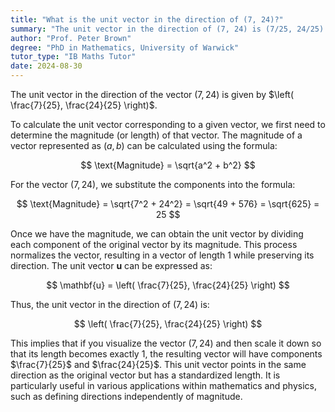 ```yaml
---
title: "What is the unit vector in the direction of (7, 24)?"
summary: "The unit vector in the direction of (7, 24) is (7/25, 24/25)."
author: "Prof. Peter Brown"
degree: "PhD in Mathematics, University of Warwick"
tutor_type: "IB Maths Tutor"
date: 2024-08-30
---
```


The unit vector in the direction of the vector $(7, 24)$ is given by $\left( \frac{7}{25}, \frac{24}{25} \right)$.

To calculate the unit vector corresponding to a given vector, we first need to determine the magnitude (or length) of that vector. The magnitude of a vector represented as $(a, b)$ can be calculated using the formula:

$$
\text{Magnitude} = \sqrt{a^2 + b^2}
$$

For the vector $(7, 24)$, we substitute the components into the formula:

$$
\text{Magnitude} = \sqrt{7^2 + 24^2} = \sqrt{49 + 576} = \sqrt{625} = 25
$$

Once we have the magnitude, we can obtain the unit vector by dividing each component of the original vector by its magnitude. This process normalizes the vector, resulting in a vector of length 1 while preserving its direction. The unit vector $\mathbf{u}$ can be expressed as:

$$
\mathbf{u} = \left( \frac{7}{25}, \frac{24}{25} \right)
$$

Thus, the unit vector in the direction of $(7, 24)$ is:

$$
\left( \frac{7}{25}, \frac{24}{25} \right)
$$

This implies that if you visualize the vector $(7, 24)$ and then scale it down so that its length becomes exactly $1$, the resulting vector will have components $\frac{7}{25}$ and $\frac{24}{25}$. This unit vector points in the same direction as the original vector but has a standardized length. It is particularly useful in various applications within mathematics and physics, such as defining directions independently of magnitude.
    
